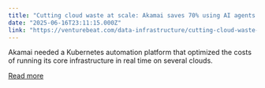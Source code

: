 ```yaml
---
title: "Cutting cloud waste at scale: Akamai saves 70% using AI agents orchestrated by kubernetes"
date: "2025-06-16T23:11:15.000Z"
link: "https://venturebeat.com/data-infrastructure/cutting-cloud-waste-at-scale-akamai-saves-70-using-ai-agents-orchestrated-by-kubernetes/"
---
```


Akamai needed a Kubernetes automation platform that optimized the costs of running its core infrastructure in real time on several clouds.

[Read more](https://venturebeat.com/data-infrastructure/cutting-cloud-waste-at-scale-akamai-saves-70-using-ai-agents-orchestrated-by-kubernetes/)

